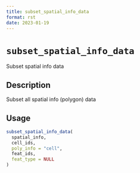 ```yaml
--- 
title: subset_spatial_info_data 
format: rst 
date: 2023-01-19 
--- 
```

# `subset_spatial_info_data`

Subset spatial info data


## Description

Subset  all spatial info (polygon) data


## Usage

```r
subset_spatial_info_data(
  spatial_info,
  cell_ids,
  poly_info = "cell",
  feat_ids,
  feat_type = NULL
)
```


